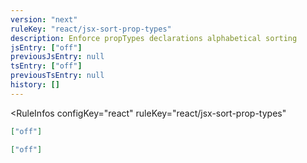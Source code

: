 ```yaml
---
version: "next"
ruleKey: "react/jsx-sort-prop-types"
description: Enforce propTypes declarations alphabetical sorting
jsEntry: ["off"]
previousJsEntry: null
tsEntry: ["off"]
previousTsEntry: null
history: []
---
```


<RuleInfos 
  configKey="react" 
  ruleKey="react/jsx-sort-prop-types" 
>

```json
["off"]
```

```json
["off"]
```

</RuleInfos>
